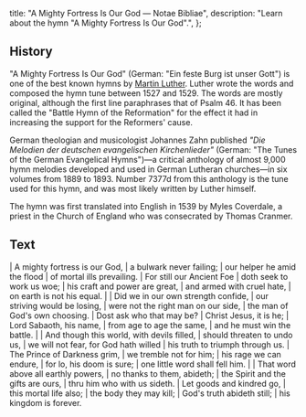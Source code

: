   title: "A Mighty Fortress Is Our God — Notae Bibliae",
  description: "Learn about the hymn \"A Mighty Fortress Is Our God\".",
};

<Initial text="A Mighty Fortress Is Our God" />

## History

"A Mighty Fortress Is Our God" (German: "Ein feste Burg ist unser Gott") is one of the best known hymns by [Martin Luther](/meditations/a-brief-history-of-the-reformation-part-3#martin-luther). Luther wrote the words and composed the hymn tune between 1527 and 1529. The words are mostly original, although the first line paraphrases that of Psalm 46. It has been called the "Battle Hymn of the Reformation" for the effect it had in increasing the support for the Reformers' cause.

German theologian and musicologist Johannes Zahn published *"Die Melodien der deutschen evangelischen Kirchenlieder"* (German: "The Tunes of the German Evangelical Hymns")—a critical anthology of almost 9,000 hymn melodies developed and used in German Lutheran churches—in six volumes from 1889 to 1893. Number 7377d from this anthology is the tune used for this hymn, and was most likely written by Luther himself.

The hymn was first translated into English in 1539 by Myles Coverdale, a priest in the Church of England who was consecrated by Thomas Cranmer.

## Text

<Poetry>
|  A mighty fortress is our God,
|  a bulwark never failing;
|  our helper he amid the flood
|  of mortal ills prevailing.
|  For still our Ancient Foe
|  doth seek to work us woe;
|  his craft and power are great,
|  and armed with cruel hate,
|  on earth is not his equal.
|
|  Did we in our own strength confide,
|  our striving would be losing,
|  were not the right man on our side,
|  the man of God's own choosing.
|  Dost ask who that may be?
|  Christ Jesus, it is he;
|  Lord Sabaoth, his name,
|  from age to age the same,
|  and he must win the battle.
|
|  And though this world, with devils filled,
|  should threaten to undo us,
|  we will not fear, for God hath willed
|  his truth to triumph through us.
|  The Prince of Darkness grim,
|  we tremble not for him;
|  his rage we can endure,
|  for lo, his doom is sure;
|  one little word shall fell him.
|
|  That word above all earthly powers,
|  no thanks to them, abideth;
|  the Spirit and the gifts are ours,
|  thru him who with us sideth.
|  Let goods and kindred go,
|  this mortal life also;
|  the body they may kill;
|  God's truth abideth still;
|  his kingdom is forever.
</Poetry>
